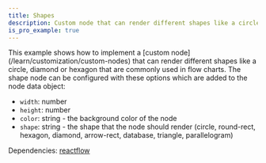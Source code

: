 ```yaml
---
title: Shapes
description: Custom node that can render different shapes like a circle, diamond or hexagon that are commonly used in flow charts.
is_pro_example: true
---
```



<ExampleLayout>
This example shows how to implement a [custom node](/learn/customization/custom-nodes) that can render different shapes like a circle, diamond or hexagon that are commonly used in flow charts. The shape node can be configured with these options which are added to the node data object:

- `width`: number
- `height`: number
- `color`: string - the background color of the node
- `shape`: string - the shape that the node should render (circle, round-rect, hexagon, diamond, arrow-rect, database, triangle, parallelogram)

Dependencies: [reactflow](https://www.npmjs.com/package/reactflow)

<ProExampleViewer slug="shapes" />
</ExampleLayout>

